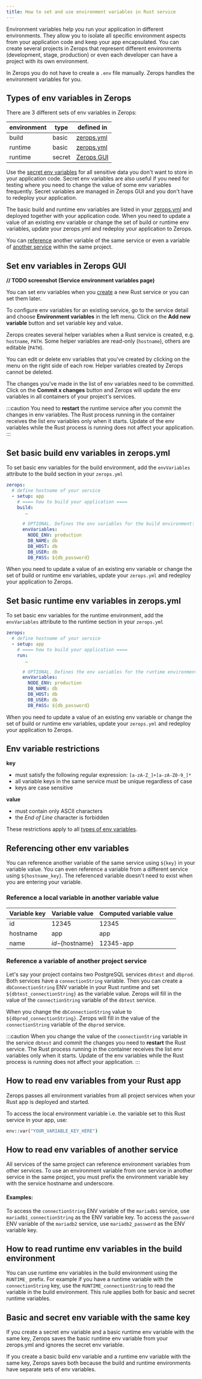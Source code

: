 ```yaml
---
title: How to set and use environment variables in Rust service
---
```


Environment variables help you run your application in different environments. They allow you to isolate all specific environment aspects from your application code and keep your app encapsulated. You can create several projects in Zerops that represent different environments (development, stage, production) or even each developer can have a project with its own environment.

In Zerops you do not have to create a `.env` file manually. Zerops handles the environment variables for you.

## Types of env variables in Zerops

There are 3 different sets of env variables in Zerops:

| environment | type   | defined in |
| ----------- | ------ | ---------- |
| build       | basic  | [zerops.yml](/rust/how-to/build-pipeline#envvariables) |
| runtime     | basic  | [zerops.yml](/rust/how-to/build-pipeline#envvariables-1) |
| runtime     | secret | [Zerops GUI](/rust/how-to/env-variables#set-secret-env-variables-in-zerops-gui) |

Use the [secret env variables](/rust/how-to/create#set-secret-env-variables) for all sensitive data you don't want to store in your application code. Secret env variables are also useful if you need for testing where you need to change the value of some env variables frequently. Secret variables are managed in Zerops GUI and you don't have to redeploy your application.

The basic build and runtime env variables are listed in your [zerops.yml](/references/zeropsyml) and deployed together with your application code. When you need to update a value of an existing env variable or change the set of build or runtime env variables, update your zerops.yml and redeploy your application to Zerops.

You can [reference](/rust/how-to/env-variables#reference-a-local-variable-in-another-variable-value) another variable of the same service or even a variable of [another service](/rust/how-to/env-variables#reference-a-variable-of-another-project-service) within the same project.

## Set env variables in Zerops GUI

**// TODO screenshot (Service environment variables page)**

You can set env variables when you [create](/rust/how-to/create) a new Rust service or you can set them later.

To configure env variables for an existing service, go to the service detail and choose **Environment variables** in the left menu. Click on the **Add new variable** button and set variable key and value.

Zerops creates several helper variables when a Rust service is created, e.g. `hostname`, `PATH`. Some helper variables are read-only (`hostname`), others are editable (`PATH`).

You can edit or delete env variables that you've created by clicking on the menu on the right side of each row. Helper variables created by Zerops cannot be deleted.

The changes you've made in the list of env variables need to be committed. Click on the **Commit x changes** button and Zerops will update the env variables in all containers of your project's services.

:::caution
You need to **restart** the runtime service after you commit the changes in env variables. The Rust process running in the container receives the list env variables only when it starts. Update of the env variables while the Rust process is running does not affect your application.
:::

## Set basic build env variables in zerops.yml
To set basic env variables for the build environment, add the `envVariables` attribute to the build section in your `zerops.yml`

```yml
zerops:
  # define hostname of your service
  - setup: app
    # ==== how to build your application ====
    build:
       …

      # OPTIONAL. Defines the env variables for the build environment:
      envVariables:
        NODE_ENV: production
        DB_NAME: db
        DB_HOST: db
        DB_USER: db
        DB_PASS: ${db_password}
```

When you need to update a value of an existing env variable or change the set of build or runtime env variables, update your `zerops.yml` and redeploy your application to Zerops.

## Set basic runtime env variables in zerops.yml
To set basic env variables for the runtime environment, add the `envVariables` attribute to the runtime section in your `zerops.yml`

```yml
zerops:
  # define hostname of your service
  - setup: app
    # ==== how to build your application ====
    run:
       …

      # OPTIONAL. Defines the env variables for the runtime environment:
      envVariables:
        NODE_ENV: production
        DB_NAME: db
        DB_HOST: db
        DB_USER: db
        DB_PASS: ${db_password}
```

When you need to update a value of an existing env variable or change the set of build or runtime env variables, update your `zerops.yml` and redeploy your application to Zerops.

## Env variable restrictions

**key**

* must satisfy the following regular expression: `[a-zA-Z_]+[a-zA-Z0-9_]*`
* all variable keys in the same service must be unique regardless of case
* keys are case sensitive

**value**

* must contain only ASCII characters
* the *End of Line* character is forbidden

These restrictions apply to all [types of env variables](/rust/how-to/env-variables#types-of-env-variables-in-zerops).

## Referencing other env variables

You can reference another variable of the same service using `${key}` in your variable value. You can even reference a variable from a different service using `${hostname_key}`. The referenced variable doesn't need to exist when you are entering your variable.

### Reference a local variable in another variable value

| Variable key | Variable value    | Computed variable value |
| ------------ | ----------------- | ----------------------- |
| id           | 12345             | 12345                   |
| hostname     | app               | app                     |
| name         | ${id}-${hostname} | 12345-app               |

### Reference a variable of another project service

Let's say your project contains two PostgreSQL services `dbtest` and `dbprod`. Both services have a `connectionString` variable. Then you can create a `dbConnectionString` ENV variable in your Rust runtime and set `${dbtest_connectionString}` as the variable value. Zerops will fill in the value of the `connectionString` variable of the `dbtest` service.

When you change the `dbConnectionString` value to `${dbprod_connectionString}`. Zerops will fill in the value of the `connectionString` variable of the `dbprod` service.

:::caution
When you change the value of the `connectionString` variable in the service `dbtest` and commit the changes you need to **restart** the Rust service. The Rust process running in the container receives the list env variables only when it starts. Update of the env variables while the Rust process is running does not affect your application.
:::

## How to read env variables from your Rust app

Zerops passes all environment variables from all project services when your Rust app is deployed and started.

To access the local environment variable i.e. the variable set to this Rust service in your app, use:

```sh
env::var("YOUR_VARIABLE_KEY_HERE")
```

## How to read env variables of another service

All services of the same project can reference environment variables from other services. To use an environment variable from one service in another service in the same project, you must prefix the environment variable key with the service hostname and underscore.

#### Examples:

To access the `connectionString` ENV variable of the `mariadb1` service, use `mariadb1_connectionString` as the ENV variable key.
To access the `password` ENV variable of the `mariadb2` service, use `mariadb2_password` as the ENV variable key.

## How to read runtime env variables in the build environment
You can use runtime env variables in the build environment using the `RUNTIME_` prefix. For example if you have a runtime variable with the `connectionString` key, use the `RUNTIME_connectionString` to read the variable in the build environment. This rule applies both for basic and secret runtime variables.

## Basic and secret env variable with the same key
If you create a secret env variable and a basic runtime env variable with the same key, Zerops saves the basic runtime env variable from your zerops.yml and ignores the secret env variable.

If you create a basic build env variable and a runtime env variable with the same key, Zerops saves both because the build and runtime environments have separate sets of env variables.